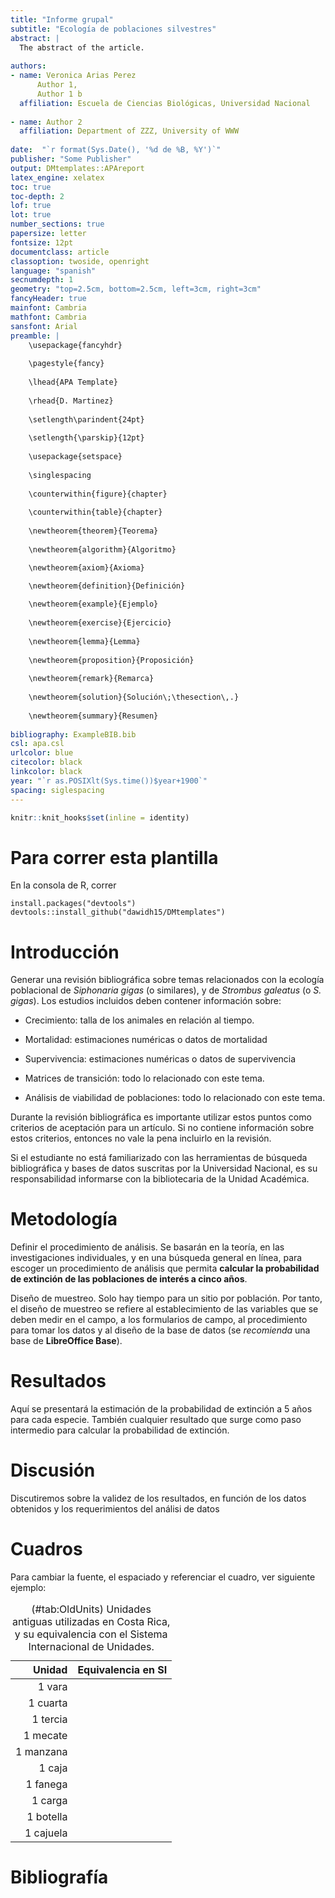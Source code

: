 ```yaml
---
title: "Informe grupal"
subtitle: "Ecología de poblaciones silvestres"
abstract: |
  The abstract of the article.
  
authors: 
- name: Veronica Arias Perez
      Author 1,  
      Author 1 b
  affiliation: Escuela de Ciencias Biológicas, Universidad Nacional
  
- name: Author 2
  affiliation: Department of ZZZ, University of WWW
  
date:  "`r format(Sys.Date(), '%d de %B, %Y')`"
publisher: "Some Publisher"
output: DMtemplates::APAreport
latex_engine: xelatex
toc: true
toc-depth: 2
lof: true
lot: true
number_sections: true
papersize: letter
fontsize: 12pt
documentclass: article
classoption: twoside, openright
language: "spanish"
secnumdepth: 1
geometry: "top=2.5cm, bottom=2.5cm, left=3cm, right=3cm"
fancyHeader: true
mainfont: Cambria
mathfont: Cambria
sansfont: Arial
preamble: |
    \usepackage{fancyhdr}
    
    \pagestyle{fancy}
    
    \lhead{APA Template}
    
    \rhead{D. Martinez}
    
    \setlength\parindent{24pt}
    
    \setlength{\parskip}{12pt}
    
    \usepackage{setspace}
    
    \singlespacing
    
    \counterwithin{figure}{chapter}
    
    \counterwithin{table}{chapter}
    
    \newtheorem{theorem}{Teorema}
    
    \newtheorem{algorithm}{Algoritmo}

    \newtheorem{axiom}{Axioma}
    
    \newtheorem{definition}{Definición}

    \newtheorem{example}{Ejemplo}
    
    \newtheorem{exercise}{Ejercicio}
    
    \newtheorem{lemma}{Lemma}
    
    \newtheorem{proposition}{Proposición}
    
    \newtheorem{remark}{Remarca}
    
    \newtheorem{solution}{Solución\;\thesection\,.}
    
    \newtheorem{summary}{Resumen}
    
bibliography: ExampleBIB.bib
csl: apa.csl
urlcolor: blue
citecolor: black
linkcolor: black
year: "`r as.POSIXlt(Sys.time())$year+1900`"
spacing: siglespacing
---
```


```r
knitr::knit_hooks$set(inline = identity) 
```


# Para correr esta plantilla

En la consola de R, correr

```
install.packages("devtools")
devtools::install_github("dawidh15/DMtemplates")
```

# Introducción

 Generar una revisión bibliográfica sobre temas relacionados con la ecología poblacional de *Siphonaria gigas* (o similares), y de *Strombus galeatus* (o *S. gigas*). Los estudios incluidos deben contener información sobre:

- Crecimiento: talla de los animales en relación al tiempo.

- Mortalidad: estimaciones numéricas o datos de mortalidad

- Supervivencia: estimaciones numéricas o datos de supervivencia

- Matrices de transición: todo lo relacionado con este tema.

- Análisis de viabilidad de poblaciones: todo lo relacionado con este tema.

Durante la revisión bibliográfica es importante utilizar estos puntos como criterios de aceptación para un artículo. Si no contiene información sobre estos criterios, entonces no vale la pena incluirlo en la revisión.

Si el estudiante no está familiarizado con las herramientas de búsqueda bibliográfica y bases de datos suscritas por la Universidad Nacional, es su responsabilidad informarse con la bibliotecaria de la Unidad Académica.

# Metodología

Definir el procedimiento de análisis. Se basarán en la teoría, en las investigaciones individuales, y en una búsqueda general en línea, para escoger un procedimiento de análisis que permita **calcular la probabilidad de extinción de las poblaciones de interés a cinco años**.

Diseño de muestreo. Solo hay tiempo para un sitio por población. Por tanto, el diseño de muestreo se refiere al establecimiento de las variables que se deben medir en el campo, a los formularios de campo, al procedimiento para tomar los datos y al diseño de la base de datos (se *recomienda* una base de **LibreOffice Base**).

# Resultados

Aquí se presentará la estimación de la probabilidad de extinción a 5 años para cada especie. También cualquier resultado que surge como paso intermedio para calcular la probabilidad de extinción.

# Discusión

Discutiremos sobre la validez de los resultados, en función de los datos obtenidos y los requerimientos del análisi de datos

# Cuadros

Para cambiar la fuente, el espaciado y referenciar el cuadro, ver siguiente ejemplo: \index{cuadros y su formato}


\begingroup
\sffamily
\small

\singlespacing

    
| Unidad | Equivalencia en SI|
|------------:|----------:|
| 1 vara | \SI{0.8393}{\metre}|
| 1 cuarta | \SI{0.209825}{\metre}|
| 1 tercia | \SI{0.2797}{\metre}|
| 1 mecate | \SI{20.1432}{\metre}|
| 1 manzana | \SI{6960.6}{\metre\squared}
| 1 caja | \SI{16}{\kilogram}|
| 1 fanega | \SI{92}{\kilogram}|
| 1 carga | \SI{161}{\kilogram}|
| 1 botella | \SI{0.63}{\litre}|
| 1 cajuela | \SI{16.6}{\litre}|


Table: (\#tab:OldUnits) Unidades antiguas utilizadas en Costa Rica, y su equivalencia con el Sistema Internacional de Unidades.
\index{cuadros. Encabezados y referencias}

\endgroup

# Bibliografía {-}


\setlength{\parindent}{-0.2in}
\setlength{\leftskip}{0.2in}
\setlength{\parskip}{8pt}
\noindent
